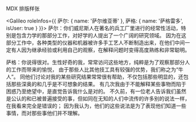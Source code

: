 MDX 排版样张


<Divider />

<Galileo roleInfos={{ 萨尔: { name: '萨尔维亚蒂' }, 萨格: { name: '萨格雷多', isUser: true } }}>
  萨尔：你们威尼斯人在著名的兵工厂里进行的经常性活动，特别是包含力学的那部分工作，对好学的人提出了一个广阔的研究领域。
  因为在这部分工作中，各种类型的仪器和机器被许多手工艺人不断制造出来，在他们中间一定有人因为继承经验或利用自己的观察，在解释问题时变得高度熟练和非常聪明。

  萨格：你说得很对。生性好奇的我，常常访问这些地方，纯粹是为了观察那部分人的工作而带来的愉悦，
  由于那些人比其他技工具有较强的优势，我们称之为“牛人”。
  同他们讨论对我的某些研究结果常常很有帮助，不仅包括那些明显的，还包括那些深奥的和几乎是不可想象的结果。
  有几次我由于不能解释某些事物而陷于困惑乃至绝望中，是直觉告诉我什么是对的。
  不久前，有一位老人告诉我们虽然是公认的和已被普遍接受的事，但如同在无知的人们中流传的许多别的说法一样，在我看来完全是错误的；
  因为我认为，他们的这些说法是为了表现他们知道一些事情，而对那些事他们并不理解。
</Galileo>

<Divider />
